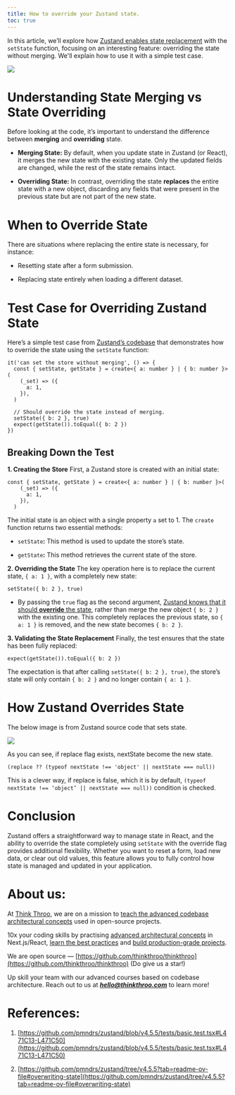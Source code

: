 ```yaml
---
title: How to override your Zustand state.
toc: true
---
```


In this article, we’ll explore how [Zustand enables state replacement](https://github.com/pmndrs/zustand/blob/v4.5.5/tests/basic.test.tsx#L464C1-L474C3) with the `setState` function, focusing on an interesting feature: overriding the state without merging. We'll explain how to use it with a simple test case.

![](https://miro.medium.com/v2/resize:fit:875/1*4y6ZBmrF_WwazzVdxECwPw.png)

# **Understanding State Merging vs State Overriding**

Before looking at the code, it’s important to understand the difference between **merging** and **overriding** state.

* **Merging State:** By default, when you update state in Zustand (or React), it merges the new state with the existing state. Only the updated fields are changed, while the rest of the state remains intact.
    
* **Overriding State:** In contrast, overriding the state **replaces** the entire state with a new object, discarding any fields that were present in the previous state but are not part of the new state.
    

# **When to Override State**

There are situations where replacing the entire state is necessary, for instance:

* Resetting state after a form submission.
    
* Replacing state entirely when loading a different dataset.
    

# **Test Case for Overriding Zustand State**

Here’s a simple test case from [Zustand’s codebase](https://github.com/pmndrs/zustand/blob/v4.5.5/tests/basic.test.tsx#L464C1-L474C3) that demonstrates how to override the state using the `setState` function:

```plaintext
it('can set the store without merging', () => {
  const { setState, getState } = create<{ a: number } | { b: number }>(
    (_set) => ({
      a: 1,
    }),
  )

  // Should override the state instead of merging.
  setState({ b: 2 }, true)
  expect(getState()).toEqual({ b: 2 })
})
```

## **Breaking Down the Test**

**1\. Creating the Store** First, a Zustand store is created with an initial state:

```plaintext
const { setState, getState } = create<{ a: number } | { b: number }>(
    (_set) => ({
      a: 1,
    }),
  )
```

The initial state is an object with a single property `a` set to 1. The `create` function returns two essential methods:

* `setState`**:** This method is used to update the store’s state.
    
* `getState`**:** This method retrieves the current state of the store.
    

**2\. Overriding the State** The key operation here is to replace the current state, `{ a: 1 }`, with a completely new state:

```plaintext
setState({ b: 2 }, true)
```

* By passing the `true` flag as the second argument, [Zustand knows that it should **override** the state](https://github.com/pmndrs/zustand/tree/v4.5.5?tab=readme-ov-file#overwriting-state), rather than merge the new object `{ b: 2 }` with the existing one. This completely replaces the previous state, so `{ a: 1 }` is removed, and the new state becomes `{ b: 2 }`.
    

**3\. Validating the State Replacement** Finally, the test ensures that the state has been fully replaced:

```plaintext
expect(getState()).toEqual({ b: 2 })
```

The expectation is that after calling `setState({ b: 2 }, true)`, the store’s state will only contain `{ b: 2 }` and no longer contain `{ a: 1 }`.

# **How Zustand Overrides State**

The below image is from Zustand source code that sets state.

![](https://miro.medium.com/v2/resize:fit:875/1*24QbQNEbrCvDfS8Gt4zcCQ.png)

As you can see, if replace flag exists, nextState become the new state.

```plaintext
(replace ?? (typeof nextState !== 'object' || nextState === null))
```

This is a clever way, if replace is false, which it is by default, `(typeof nextState !== ‘object’ || nextState === null))` condition is checked.

# **Conclusion**

Zustand offers a straightforward way to manage state in React, and the ability to override the state completely using `setState` with the override flag provides additional flexibility. Whether you want to reset a form, load new data, or clear out old values, this feature allows you to fully control how state is managed and updated in your application.

# **About us:**

At [Think Throo](https://thinkthroo.com/), we are on a mission to [teach the advanced codebase architectural concepts](https://app.thinkthroo.com/architecture) used in open-source projects.

10x your coding skills by practising [advanced architectural concepts](https://app.thinkthroo.com/architecture) in Next.js/React, [learn the best practices](https://app.thinkthroo.com/best-practices) and [build production-grade projects](https://app.thinkthroo.com/production-grade-projects).

We are open source — [https://github.com/thinkthroo/thinkthroo](https://github.com/thinkthroo/thinkthroo) (Do give us a star!)

Up skill your team with our advanced courses based on codebase architecture. Reach out to us at ***hello@thinkthroo.com*** to learn more!

# **References:**

1. [https://github.com/pmndrs/zustand/blob/v4.5.5/tests/basic.test.tsx#L471C13-L471C50](https://github.com/pmndrs/zustand/blob/v4.5.5/tests/basic.test.tsx#L471C13-L471C50)
    
2. [https://github.com/pmndrs/zustand/tree/v4.5.5?tab=readme-ov-file#overwriting-state](https://github.com/pmndrs/zustand/tree/v4.5.5?tab=readme-ov-file#overwriting-state)

